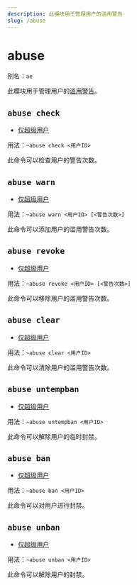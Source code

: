 ```yaml
---
description: 此模块用于管理用户的滥用警告
slug: /abuse
---
```


# abuse

别名：`ae`

此模块用于管理用户的[滥用警告](abuse_warning)。



## `abuse check`

- [仅超级用户](/docs/permissions)

用法：`~abuse check <用户ID>`

此命令可以检查用户的警告次数。

## `abuse warn`

- [仅超级用户](/docs/permissions)

用法：`~abuse warn <用户ID> [<警告次数>]`

此命令可以添加用户的滥用警告次数。

## `abuse revoke`

- [仅超级用户](/docs/permissions)

用法：`~abuse revoke <用户ID> [<警告次数>]`

此命令可以移除用户的滥用警告次数。

## `abuse clear`

- [仅超级用户](/docs/permissions)

用法：`~abuse clear <用户ID>`

此命令可以清除用户的滥用警告次数。

## `abuse untempban`

- [仅超级用户](/docs/permissions)

用法：`~abuse untempban <用户ID>`

此命令可以解除用户的临时封禁。

## `abuse ban`

- [仅超级用户](/docs/permissions)

用法：`~abuse ban <用户ID>`

此命令可以对用户进行封禁。

## `abuse unban`

- [仅超级用户](/docs/permissions)

用法：`~abuse unban <用户ID>`

此命令可以解除用户的封禁。